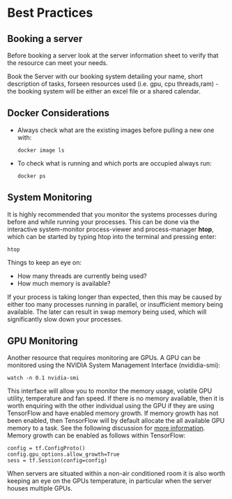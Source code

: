 # Best Practices

## Booking a server

Before booking a server look at the server information sheet to verify that the resource can meet your needs. 

Book the Server with our booking system detailing your name, short description of tasks, forseen resources used (i.e. gpu, cpu threads,ram) - the booking system will be either an excel file or a shared calendar.

## Docker Considerations

* Always check what are the existing images before pulling a new one with:

   ```shell
   docker image ls
   ```
 
*  To check what is running and which ports are occupied always run:

   ```shell
   docker ps 
   ```


## System Monitoring 

It is highly recommended that you monitor the systems processes during before and while running your processes. This can be done via the interactive system-monitor process-viewer and process-manager **htop**, which can be started by typing htop into the terminal and pressing enter: 


```shell
htop
```

Things to keep an eye on: 

* How many threads are currently being used?
* How much memory is available?

If your process is taking longer than expected, then this may be caused by either too many processes running in parallel, or insufficient memory being available. The later can result in swap memory being used, which will significantly slow down your processes. 

## GPU Monitoring 

Another resource that requires monitoring are GPUs. A GPU can be monitored using the NVIDIA System Management Interface  (nvididia-smi):


```shell
watch -n 0.1 nvidia-smi
```

This interface will allow you to monitor the memory usage, volatile GPU utility, temperature and fan speed. If there is no memory available, then it is worth enquiring with the other individual using the GPU if they are using TensorFlow and have enabled memory growth. If memory growth has not been enabled, then TensorFlow will by default allocate the all available GPU memory to a task. See the following discussion for [more information](https://stackoverflow.com/questions/34199233/how-to-prevent-tensorflow-from-allocating-the-totality-of-a-gpu-memory). Memory growth can be enabled as follows within TensorFlow:

```
config = tf.ConfigProto()
config.gpu_options.allow_growth=True
sess = tf.Session(config=config)
```

When servers are situated within a non-air conditioned room it is also worth keeping an eye on the GPUs temperature, in particular when the server houses multiple GPUs. 

